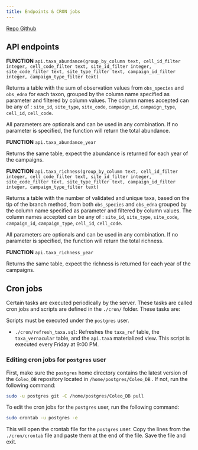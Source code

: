```yaml
---
title: Endpoints & CRON jobs
---
```

[Repo Github](https://github.com/ReseauBiodiversiteQuebec/Coleo_DB)


## API endpoints

**FUNCTION** `api.taxa_abundance(group_by_column text, cell_id_filter integer, cell_code_filter text, site_id_filter integer, site_code_filter text, site_type_filter text, campaign_id_filter integer, campaign_type_filter text)`

Returns a table with the sum of observation values from `obs_species` and `obs_edna` for each taxon, grouped by the column name specified as parameter and filtered by column values. The column names accepted can be any of : `site_id`, `site_type`, `site_code`, `campaign_id`, `campaign_type`, `cell_id`, `cell_code`.

All parameters are optionals and can be used in any combination. If no parameter is specified, the function will return the total abundance.

**FUNCTION** `api.taxa_abundance_year`

Returns the same table, expect the abundance is returned for each year of the campaigns. 

**FUNCTION** `api.taxa_richness(group_by_column text, cell_id_filter integer, cell_code_filter text, site_id_filter integer, site_code_filter text, site_type_filter text, campaign_id_filter integer, campaign_type_filter text)`

Returns a table with the number of validated and unique taxa, based on the tip of the branch method, from both `obs_species` and `obs_edna` grouped by the column name specified as parameter and filtered by column values. The column names accepted can be any of : `site_id`, `site_type`, `site_code`, `campaign_id`, `campaign_type`, `cell_id`, `cell_code`.

All parameters are optionals and can be used in any combination. If no parameter is specified, the function will return the total richness.

**FUNCTION** `api.taxa_richness_year`

Returns the same table, expect the richness is returned for each year of the campaigns. 

## Cron jobs

Certain tasks are executed periodically by the server. These tasks are called cron jobs and scripts are defined in the `./cron/` folder. These tasks are:

Scripts must be executed under the `postgres` user.

- `./cron/refresh_taxa.sql`: Refreshes the `taxa_ref` table, the `taxa_vernacular` table, and the `api.taxa` materialized view. This script is executed every Friday at 9:00 PM.

### Editing cron jobs for `postgres` user

First, make sure the `postgres` home directory contains the latest version of the `Coleo_DB` repository located in `/home/postgres/Coleo_DB` . If not, run the following command:

```bash
sudo -u postgres git -C /home/postgres/Coleo_DB pull
```

To edit the cron jobs for the `postgres` user, run the following command:

```bash
sudo crontab -u postgres -e
```

This will open the crontab file for the `postgres` user. Copy the lines from the `./cron/crontab` file and paste them at the end of the file. Save the file and exit.


